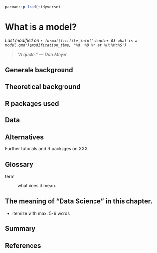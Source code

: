 ```r
pacman::p_load(tidyverse)
```

# What is a model? {#sec-what-is-a-model}

*Last modified on `r format(fs::file_info("chapter-03-what-is-a-model.qmd")$modification_time, '%d. %B %Y at %H:%M:%S')`*

> *"A quote." --- Dan Meyer*

## Generale background

## Theoretical background

## R packages used

## Data

## Alternatives 

Further tutorials and R packages on XXX

## Glossary

term

: what does it mean.

## The meaning of "Data Science" in this chapter.

- itemize with max. 5-6 words

## Summary

## References {.unnumbered}